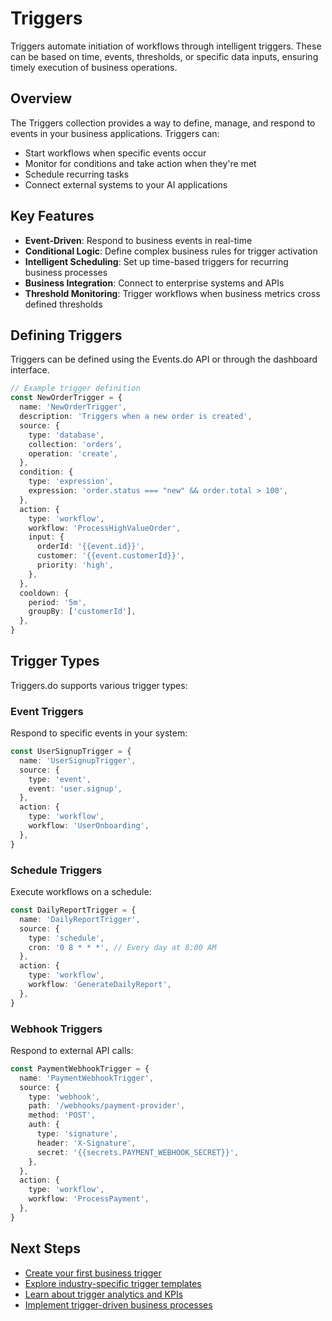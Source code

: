 # Triggers

Triggers automate initiation of workflows through intelligent triggers. These can be based on time, events, thresholds, or specific data inputs, ensuring timely execution of business operations.

## Overview

The Triggers collection provides a way to define, manage, and respond to events in your business applications. Triggers can:

- Start workflows when specific events occur
- Monitor for conditions and take action when they're met
- Schedule recurring tasks
- Connect external systems to your AI applications

## Key Features

- **Event-Driven**: Respond to business events in real-time
- **Conditional Logic**: Define complex business rules for trigger activation
- **Intelligent Scheduling**: Set up time-based triggers for recurring business processes
- **Business Integration**: Connect to enterprise systems and APIs
- **Threshold Monitoring**: Trigger workflows when business metrics cross defined thresholds

## Defining Triggers

Triggers can be defined using the Events.do API or through the dashboard interface.

```typescript
// Example trigger definition
const NewOrderTrigger = {
  name: 'NewOrderTrigger',
  description: 'Triggers when a new order is created',
  source: {
    type: 'database',
    collection: 'orders',
    operation: 'create',
  },
  condition: {
    type: 'expression',
    expression: 'order.status === "new" && order.total > 100',
  },
  action: {
    type: 'workflow',
    workflow: 'ProcessHighValueOrder',
    input: {
      orderId: '{{event.id}}',
      customer: '{{event.customerId}}',
      priority: 'high',
    },
  },
  cooldown: {
    period: '5m',
    groupBy: ['customerId'],
  },
}
```

## Trigger Types

Triggers.do supports various trigger types:

### Event Triggers

Respond to specific events in your system:

```typescript
const UserSignupTrigger = {
  name: 'UserSignupTrigger',
  source: {
    type: 'event',
    event: 'user.signup',
  },
  action: {
    type: 'workflow',
    workflow: 'UserOnboarding',
  },
}
```

### Schedule Triggers

Execute workflows on a schedule:

```typescript
const DailyReportTrigger = {
  name: 'DailyReportTrigger',
  source: {
    type: 'schedule',
    cron: '0 8 * * *', // Every day at 8:00 AM
  },
  action: {
    type: 'workflow',
    workflow: 'GenerateDailyReport',
  },
}
```

### Webhook Triggers

Respond to external API calls:

```typescript
const PaymentWebhookTrigger = {
  name: 'PaymentWebhookTrigger',
  source: {
    type: 'webhook',
    path: '/webhooks/payment-provider',
    method: 'POST',
    auth: {
      type: 'signature',
      header: 'X-Signature',
      secret: '{{secrets.PAYMENT_WEBHOOK_SECRET}}',
    },
  },
  action: {
    type: 'workflow',
    workflow: 'ProcessPayment',
  },
}
```

## Next Steps

- [Create your first business trigger](/events/triggers/create)
- [Explore industry-specific trigger templates](/events/triggers/templates)
- [Learn about trigger analytics and KPIs](/events/triggers/analytics)
- [Implement trigger-driven business processes](/events/triggers/business-processes)
